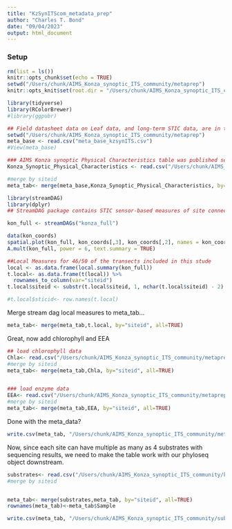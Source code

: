 ```yaml
---
title: "KzSynITScom_metadata_prep"
author: "Charles T. Bond"
date: "09/04/2023"
output: html_document
---
```

### Setup
```r
rm(list = ls())
knitr::opts_chunk$set(echo = TRUE)
setwd("/Users/chunk/AIMS_Konza_synoptic_ITS_community/metaprep")
knitr::opts_knit$set(root.dir = "/Users/chunk/AIMS_Konza_synoptic_ITS_community/metaprep")
```

```r
library(tidyverse)
library(RColorBrewer)
#library(ggpubr)
```

```r
## Field datasheet data on Leaf data, and long-term STIC data, are in the following table 'meta_base'
setwd("/Users/chunk/AIMS_Konza_synoptic_ITS_community/metaprep")
meta_base <- read.csv("meta_base_kzsynITS.csv")
#View(meta_base)

### AIMS Konza synoptic Physical Characteristics table was published seperately
Konza_Synoptic_Physical_Characteristics <- read.csv("/Users/chunk/AIMS_Konza_synoptic_ITS_community/metaprep/Konza_Synoptic_Physical_Characteristics.csv")

#merge by siteid
meta_tab<- merge(meta_base,Konza_Synoptic_Physical_Characteristics, by="siteid", all=TRUE)
```

```r
library(streamDAG)
library(dplyr)
## StreamDAG package contains STIC sensor-based measures of site connectivity across

kon_full <- streamDAGs("konza_full")

data(kon_coords)
spatial.plot(kon_full, kon_coords[,3], kon_coords[,2], names = kon_coords[,1])
A.mult(kon_full, power = 6, text.summary = TRUE)

##Local Measures for 46/50 of the transects included in this stude
local <- as.data.frame(local.summary(kon_full))
t.local<- as.data.frame(t(local)) %>%
  rownames_to_column(var="siteid")
t.local$siteid <- substr(t.local$siteid, 1, nchar(t.local$siteid) - 2)

#t.local$sticid<- row.names(t.local)
```

Merge stream dag local measures to meta_tab...
```r
meta_tab<- merge(meta_tab,t.local, by="siteid", all=TRUE)

```

Great, now add chlorophyll and EEA 
```r
## load chlorophyll data
Chla<- read.csv("/Users/chunk/AIMS_Konza_synoptic_ITS_community/metaprep/CHLA_GP_approach3_20210605_20210607.V1.0.csv")
#merge by siteid
meta_tab<- merge(meta_tab,Chla, by="siteid", all=TRUE)


### load enzyme data
EEA<- read.csv("/Users/chunk/AIMS_Konza_synoptic_ITS_community/metaprep/KzSyn_EEA_overall_7_7_23.csv")
#merge by siteid
meta_tab<- merge(meta_tab,EEA, by="siteid", all=TRUE)
```

Done with the meta_data?
```r

write.csv(meta_tab, "/Users/chunk/AIMS_Konza_synoptic_ITS_community/metatab.csv")

```

Now, since each site can have multiple as many as 4 substrates with sequencing results, we need to make the table work with our phyloseq object downstream. 
```r

substrates<- read.csv("/Users/chunk/AIMS_Konza_synoptic_ITS_community/kz.syn.ITS.substrates.csv")
#merge by siteid


meta_tab<- merge(substrates,meta_tab, by="siteid", all=TRUE)
rownames(meta_tab)<-meta_tab$Sample

write.csv(meta_tab, "/Users/chunk/AIMS_Konza_synoptic_ITS_community/submetatab.csv")

```





